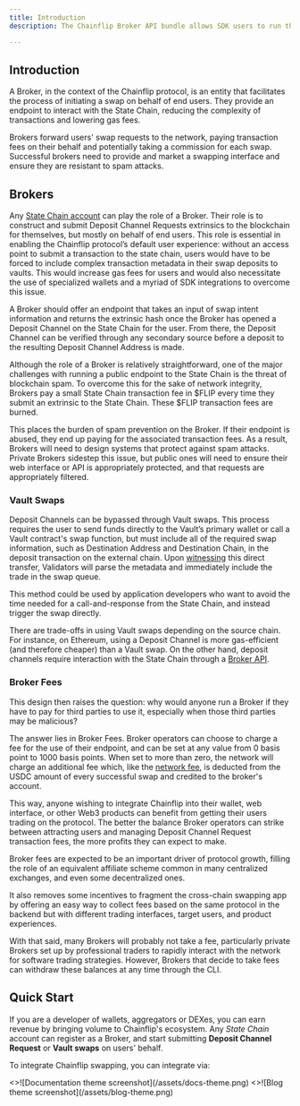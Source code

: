 ```yaml
---
title: Introduction
description: The Chainflip Broker API bundle allows SDK users to run their own State Chain interface.

---
```



## Introduction

A Broker, in the context of the Chainflip protocol, is an entity that facilitates the process of initiating a swap on behalf of end users. They provide an endpoint to interact with the State Chain, reducing the complexity of transactions and lowering gas fees.

Brokers forward users' swap requests to the network, paying transaction fees on their behalf and potentially taking a commission for each swap. Successful brokers need to provide and market a swapping interface and ensure they are resistant to spam attacks.



## Brokers

Any [State Chain account](../validator-network/state-chain-flip-gateway.md) can play the role of a Broker. Their role is to construct and submit Deposit Channel Requests extrinsics to the blockchain for themselves, but mostly on behalf of end users. This role is essential in enabling the Chainflip protocol’s default user experience: without an access point to submit a transaction to the state chain, users would have to be forced to include complex transaction metadata in their swap deposits to vaults. This would increase gas fees for users and would also necessitate the use of specialized wallets and a myriad of SDK integrations to overcome this issue.

A Broker should offer an endpoint that takes an input of swap intent information and returns the extrinsic hash once the Broker has opened a Deposit Channel on the State Chain for the user. From there, the Deposit Channel can be verified through any secondary source before a deposit to the resulting Deposit Channel Address is made.

Although the role of a Broker is relatively straightforward, one of the major challenges with running a public endpoint to the State Chain is the threat of blockchain spam. To overcome this for the sake of network integrity, Brokers pay a small State Chain transaction fee in \$FLIP every time they submit an extrinsic to the State Chain. These $FLIP transaction fees are burned.

This places the burden of spam prevention on the Broker. If their endpoint is abused, they end up paying for the associated transaction fees. As a result, Brokers will need to design systems that protect against spam attacks. Private Brokers sidestep this issue, but public ones will need to ensure their web interface or API is appropriately protected, and that requests are appropriately filtered.

### Vault Swaps

Deposit Channels can be bypassed through Vault swaps. This process requires the user to send funds directly to the Vault’s primary wallet or call a Vault contract's swap function, but must include all of the required swap information, such as Destination Address and Destination Chain, in the deposit transaction on the external chain. Upon [witnessing](../validator-network/ingress-witnessing-deposits.md#witnessing) this direct transfer, Validators will parse the metadata and immediately include the trade in the swap queue.

This method could be used by application developers who want to avoid the time needed for a call-and-response from the State Chain, and instead trigger the swap directly.

There are trade-offs in using Vault swaps depending on the source chain. For instance, on Ethereum, using a Deposit Channel is more gas-efficient (and therefore cheaper) than a Vault swap. On the other hand, deposit channels require interaction with the State Chain through a [Broker API](../../swapping/integrations/running-a-broker/broker-api.mdx).

### Broker Fees

This design then raises the question: why would anyone run a Broker if they have to pay for third parties to use it, especially when those third parties may be malicious?

The answer lies in Broker Fees. Broker operators can choose to charge a fee for the use of their endpoint, and can be set at any value from 0 basis point to 1000 basis points.
When set to more than zero, the network will charge an additional fee which, like the [network fee](../token-economics/incentive-design-emission-and-burning#the-network-fee), is deducted from the USDC amount of every successful swap and credited to the broker's account.

This way, anyone wishing to integrate Chainflip into their wallet, web interface, or other Web3 products can benefit from getting their users trading on the protocol. The better the balance Broker operators can strike between attracting users and managing Deposit Channel Request transaction fees, the more profits they can expect to make.

Broker fees are expected to be an important driver of protocol growth, filling the role of an equivalent affiliate scheme common in many centralized exchanges, and even some decentralized ones.

It also removes some incentives to fragment the cross-chain swapping app by offering an easy way to collect fees based on the same protocol in the backend but with different trading interfaces, target users, and product experiences.

With that said, many Brokers will probably not take a fee, particularly private Brokers set up by professional traders to rapidly interact with the network for software trading strategies. However, Brokers that decide to take fees can withdraw these balances at any time through the CLI.


## Quick Start

If you are a developer of wallets, aggregators or DEXes, you can earn revenue by bringing volume to Chainflip's ecosystem. Any _State Chain_ account can register as a Broker, and start submitting **Deposit Channel Request** or  **Vault swaps** on users' behalf.

To integrate Chainflip swapping, you can integrate via:

<Cards num={2}>
    <Cards.Card arrow title="Deposit Channels Swaps" href="brokers/deposit-channels-swaps">
        <>![Documentation theme screenshot](/assets/docs-theme.png)</>
    </Cards.Card>
    <Cards.Card arrow title="Vault Swaps" href="brokers/vault-swaps">
        <>![Blog theme screenshot](/assets/blog-theme.png)</>
    </Cards.Card>
</Cards>
